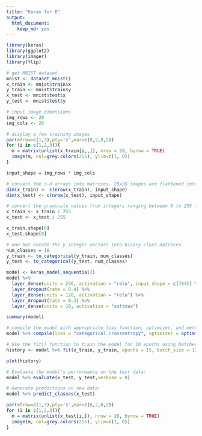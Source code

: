 ```yaml
---
title: "Keras for R"
output: 
  html_document: 
    keep_md: yes
---
```



```r
library(keras)
library(ggplot2)
library(imager)
library(flip)
```


```r
# get MNIST dataset
mnist <- dataset_mnist()
x_train <- mnist$train$x
y_train <- mnist$train$y
x_test <- mnist$test$x
y_test <- mnist$test$y

# input image dimensions
img_rows <- 28
img_cols <- 28
```

```r
# display a few training images
par(mfrow=c(1,3),pty='s',mar=c(0,2,0,2))
for (i in c(1,2,3)){
  m = matrix(unlist(x_train[i,,]), nrow = 28, byrow = TRUE)
  image(m, col=grey.colors(255), ylim=c(1, 0))
}
```

```r
input_shape = img_rows * img_cols

# convert the 3-d arrays into matrices. 28x28 images are flattened into length 784 vectors.
dim(x_train) <- c(nrow(x_train), input_shape)
dim(x_test) <- c(nrow(x_test), input_shape)

# convert the grayscale values from integers ranging between 0 to 255 into floating point values ranging between 0 and 1.
x_train <- x_train / 255
x_test <- x_test / 255

x_train.shape[0]
x_test.shape[0]
```


```r
# one-hot encode the y integer vectors into binary class matrices
num_classes = 10
y_train <- to_categorical(y_train, num_classes)
y_test <- to_categorical(y_test, num_classes)
```


```r
model <- keras_model_sequential() 
model %>% 
  layer_dense(units = 256, activation = "relu", input_shape = c(784)) %>% 
  layer_dropout(rate = 0.4) %>% 
  layer_dense(units = 128, activation = "relu") %>%
  layer_dropout(rate = 0.3) %>%
  layer_dense(units = 10, activation = "softmax")
```


```r
summary(model)
```

```r
# compile the model with appropriate loss function, optimizer, and metrics
model %>% compile(loss = "categorical_crossentropy", optimizer = optimizer_rmsprop(), metrics = c("accuracy"))
```

```r
# Use the fit() function to train the model for 10 epochs using batches of 128 images
history <- model %>% fit(x_train, y_train, epochs = 15, batch_size = 128, validation_split = 0.2)
```

```r
plot(history)
```

```r
# Evaluate the model's performance on the test data:
model %>% evaluate(x_test, y_test,verbose = 0)
```

```r
# Generate predictions on new data:
model %>% predict_classes(x_test)
```

```r
par(mfrow=c(1,3),pty='s',mar=c(0,2,0,2))
for (i in c(1,2,3)){
  m = matrix(unlist(x_test[i,]), nrow = 28, byrow = TRUE)
  image(m, col=grey.colors(255), ylim=c(1, 0))
}
```
